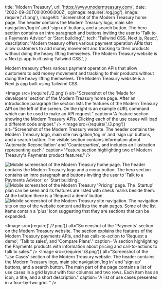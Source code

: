   title: 'Modern Treasury',
  url: 'https://www.moderntreasury.com/',
  date: '2022-09-30T00:00:00.000Z',
  ogImage: require('./og.jpg'),
  image: require('./1.png'),
  imageAlt: "Screenshot of the Modern Treasury home page. The header contains the Modern Treasury logo, main site navigation,'log in' and 'sign up' buttons, and a search button. The hero section contains an intro paragraph and buttons inviting the user to 'Talk to a Payments Advisor' or 'Start building'.",
  tech: 'Tailwind CSS, Next.js, React',
  description: 'Modern treasury offers various payment operation APIs that allow customers to add money movement and tracking to their products without doing the heavy lifting themselves. The Modern Treasury website is a Next.js app built using Tailwind CSS.',
}

<Intro title="Money movement APIs for modern tech companies.">

Modern treasury offers various payment operation APIs that allow customers to add money movement and tracking to their products without doing the heavy lifting themselves. The Modern Treasury website is a Next.js app built using Tailwind CSS.

</Intro>

<Image src={require('./2.png')} alt="Screenshot of the 'Made for developers' section of the Modern Treasury home page. After an introduction paragraph the section lists the features of the Modern Treasury API on the left of the screen. On the right is an example cURL command which can be used to make an API request." caption="A feature section showing the Modern Treasury APIs. Clicking each of the use cases will load a different code snippet." />
<Image src={require('./3.png')} alt="Screenshot of the Modern Treasury website. The header contains the Modern Treasury logo, main site navigation,'log in' and 'sign up' buttons, and a search button. The visible section contains information about 'Automatic Reconciliation' and 'Counterparties', and includes an illustration representing each." caption="Feature section highlighting two of Modern Treasury's Payments product features." />

<Mobile caption="The Modern Treasury website experience on mobile devices, including what the site navigation looks like.">
  <Image src={require('./4.png')} alt="Mobile screenshot of the Modern Treasury home page. The header contains the Modern Treasury logo and a menu button. The hero section contains an intro paragraph and buttons inviting the user to 'Talk to a Payments Advisor' or 'Start building'." />
  <Image src={require('./5.png')} alt="Mobile screenshot of the Modern Treasury 'Pricing' page. The 'Startup' plan can be seen and its features are listed with check marks beside them. At the bottom there is a 'Request a demo' button." />
  <Image src={require('./6.png')} alt="Mobile screenshot of the Modern Treasury site navigation. The navigation sits on top of the website content and lists the main pages. Some of the list items contain a 'plus' icon suggesting that they are sections that can be expanded." />
</Mobile>

<Image src={require('./7.png')} alt="Screenshot of the 'Payments' section on the Modern Treasury website. The section explains the features of the Modern Treasury payments APIs, and has calls-to-action to 'Request a demo', 'Talk to sales', and 'Compare Plans'." caption="A section highlighting the Payments products with information about pricing and call-to-actions to talk to sales." />
<Image src={require('./8.png')} alt="Screenshot of the 'Use Cases' section of the Modern Treasury website. The header contains the Modern Treasury logo, main site navigation,'log in' and 'sign up' buttons, and a search button. The main part of the page contains a list of use cases in a grid layout with four columns and two rows. Each item has an icon, a title, and a short description." caption="A list of use cases presented in a four-by-two grid. " />
